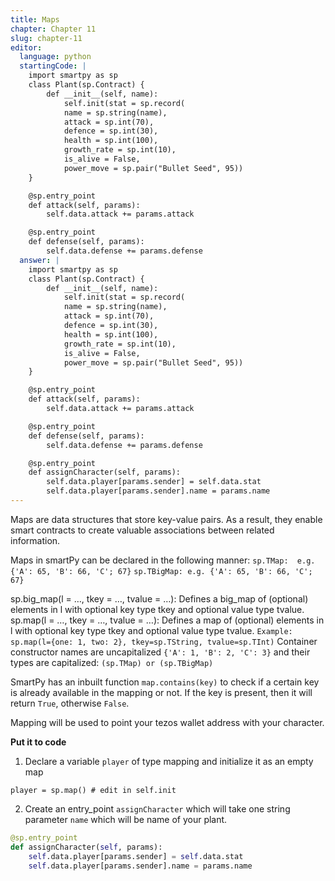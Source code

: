 ```yaml
---
title: Maps
chapter: Chapter 11
slug: chapter-11
editor:
  language: python
  startingCode: |
    import smartpy as sp
    class Plant(sp.Contract) {
        def __init__(self, name):
            self.init(stat = sp.record(
            name = sp.string(name),
            attack = sp.int(70),
            defence = sp.int(30),
            health = sp.int(100),
            growth_rate = sp.int(10),
            is_alive = False,
            power_move = sp.pair("Bullet Seed", 95))
    }

    @sp.entry_point
    def attack(self, params):
        self.data.attack += params.attack

    @sp.entry_point
    def defense(self, params):
        self.data.defense += params.defense
  answer: |  
    import smartpy as sp
    class Plant(sp.Contract) {
        def __init__(self, name):
            self.init(stat = sp.record(
            name = sp.string(name),
            attack = sp.int(70),
            defence = sp.int(30),
            health = sp.int(100),
            growth_rate = sp.int(10),
            is_alive = False,
            power_move = sp.pair("Bullet Seed", 95))
    }

    @sp.entry_point
    def attack(self, params):
        self.data.attack += params.attack

    @sp.entry_point
    def defense(self, params):
        self.data.defense += params.defense

    @sp.entry_point
    def assignCharacter(self, params):
        self.data.player[params.sender] = self.data.stat
        self.data.player[params.sender].name = params.name
---
```


Maps are data structures that store key-value pairs. As a result, they enable smart contracts to create valuable associations between related information.

Maps in smartPy can be declared in the following manner:
`sp.TMap:  e.g. {'A': 65, 'B': 66, 'C'; 67}`
`sp.TBigMap: e.g. {'A': 65, 'B': 66, 'C'; 67}`

sp.big_map(l = …, tkey = …, tvalue = …): Defines a big_map of (optional) elements in l with optional key type tkey and optional value type tvalue.
sp.map(l = …, tkey = …, tvalue = …): Defines a map of (optional) elements in l with optional key type tkey and optional value type tvalue.
`Example: sp.map(l={one: 1, two: 2}, tkey=sp.TString, tvalue=sp.TInt)`
Container constructor names are uncapitalized `{'A': 1, 'B': 2, 'C': 3}` and their types are capitalized: `(sp.TMap) or (sp.TBigMap)`

SmartPy has an inbuilt function `map.contains(key)` to check if a certain key is already available in the mapping or not. If the key is present, then it will return `True`, otherwise `False`.

Mapping will be used to point your tezos wallet address with your character.

**Put it to code**

1) Declare a variable `player` of type mapping and initialize it as an empty map

`player = sp.map() # edit in self.init`

2) Create an entry_point `assignCharacter` which will take one string parameter `name` which will be name of your plant.

```python
@sp.entry_point
def assignCharacter(self, params):
    self.data.player[params.sender] = self.data.stat
    self.data.player[params.sender].name = params.name
```